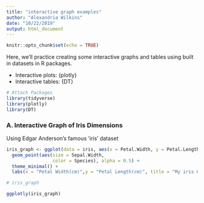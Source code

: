 ```yaml
---
title: "interactive graph examples"
author: "Alexandria Wilkins"
date: "10/22/2019"
output: html_document
---
```


```r
knitr::opts_chunk$set(echo = TRUE)
```

Here, we'll practice creating some interactive graphs and tables using built in datasets in R packages.

- Interactive plots: {plotly}
- Interactive tables: {DT}


```r
# Attach Packages
library(tidyverse)
library(plotly)
library(DT)
```

### A. Interactive Graph of Iris Dimensions

Using Edgar Anderson's famous 'iris' dataset

```r

iris_graph <- ggplot(data = iris, aes(x = Petal.Width, y = Petal.Length)) +
  geom_point(aes(size = Sepal.Width,
                 color = Species), alpha = 0.5) +
  theme_minimal() +
  labs(x = "Petal Width(cm)",y = "Petal Length(cm)", title = "My iris Graph")

# iris_graph

ggplotly(iris_graph)

```


